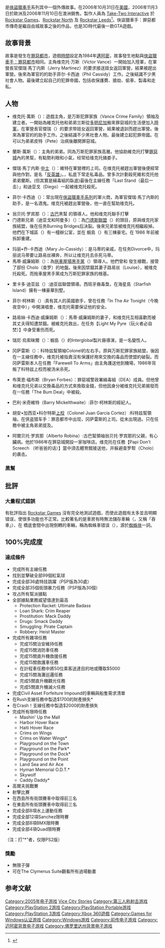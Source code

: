 {{NoteTA
| G1=Games
}}
{{Infobox VG 
| title = 俠盜獵車手：罪惡都市傳奇
| english =Grand Theft Auto: Vice City Stories
| image = File:GTAViceCityStoriesBoxArt.jpg
| developer = [[Rockstar_Leeds|Rockstar Leeds]]<br />[[Rockstar_North|Rockstar North]]
| publisher = [[Rockstar_Games|Rockstar Games]]
| designer =
| engine =
| released = '''PSP'''<br />[[北美|北美]]：2006年10月31日<br />[[歐洲|歐洲]]：2006年11月3日<br />[[澳洲|澳洲]]：2006年11月10日<br />[[日本|日本]]：2007年12月6日<br />'''PS2'''<br />[[北美|北美]]：2007年3月6日<br />[[歐洲|歐洲]]及[[澳洲|澳洲]]：2007年3月9日<br />[[日本|日本]]：2007年12月6日
| genre = [[動作遊戲|動作]]
| modes = 
'''PSP'''
* [[單人電子遊戲|單人]]
* [[多人電子遊戲|多人]]
'''PS2'''
* [[單人電子遊戲|單人]]
| platforms = [[PlayStation_Portable|PlayStation Portable]]<br />[[PlayStation_2|PlayStation 2]]
}}
{{vgname|俠盜獵車手：罪惡都市傳奇|en=Grand Theft Auto: Vice City Stories}}是[[俠盜獵車手|俠盜獵車手]]系列其中一個外傳故事。在2006年10月31日在[[美國|美國]]，2006年11月3日於歐洲及2006年11月10日在澳洲銷售。製作人員為 [[Take-Two_Interactive|Take-Two Interactive]] 於 [[Rockstar_Games|Rockstar Games]]、[[Rockstar_North|Rockstar North]] 及 [[Rockstar_Leeds|Rockstar Leeds]]<ref>{{cite web | url=http://www.vicecitystories.com | title=俠盜獵車手：罪惡都市傳奇官方網站 | accessdate=2008-04-10 | publisher=Rockstar Games | archive-date=2006-10-04 | archive-url=https://web.archive.org/web/20061004031840/http://vicecitystories.com/ | dead-url=no }}</ref>。俠盜獵車手：罪惡都市傳奇是繼自由城故事之後的作品，也是3D時代最後一款GTA遊戲。

== 故事背景 ==

故事是發生在[[罪惡都市|罪惡都市]]，遊戲[[時間|時間]]設定為1984年[[邁阿密|邁阿密]]，故事發生地點與[[俠盜獵車手：罪惡都市|俠盜獵車手：罪惡都市]]相同。主角维克托·万斯（Victor Vance）一開始加入陸軍，在軍營長官傑瑞·馬丁内斯（Jerry Martinez）的要求接送妓女返回軍營，結果被趕出軍營。後來為軍官的的助手菲尔·卡西迪（Phil Cassidy）工作。之後結識不少黑社會人物。最後建立起自己的犯罪帝國，包括收保護費、搶劫、偷車、製毒和走私。

== 人物 ==

{{main|俠盜獵車手：罪惡之城故事的人物}}

* 维克托·萬斯（{{lang|en|Victor Vance}}）：遊戲主角，是万斯犯罪家族（Vance Crime Family）領袖及建立者。一開始為維克托他和弟弟兰斯從[[多明尼加|多明尼加]]搬來罪惡城的生活便加入[[陸軍|陸軍]]，在軍營長官傑瑞（{{lang|en|Jerry Martinez}}）的要求带妓女返回{{lang|en|Fort Baxter}}軍營，結果被退訓而趕出軍營。後來為軍官的的助手{{lang|en|Phil Cassidy}}工作。之後結識不少黑社會人物。最後建立起犯罪帝國。在可以为弟弟皮特（Pete）治病後離開罪惡城。

* 蘭斯·萬斯（{{lang|en|Lance Vance}}）：主角的弟弟。同為万斯犯罪家族高層。他協助維克托打擊[[罪惡城|罪惡城]]內的黑幫，有點勢利眼和小氣，经常给维克托捅娄子。

* 傑瑞·馬丁内斯 [[中士|中士]]（{{lang|en|Sgt. Jerry Martinez}}）：維特在軍營裡的上司。在维克托被趕出軍營後便經常與他作對。是名「[[反英雄|反英雄]]」。，私底下常走私毒品。曾多次計劃殺死維和克托他弟弟蘭斯。(但其實是緝毒組的臥底)最後在主線任務「Last Stand（最后一击）」和迪亚戈（Diego）一起被维克托殺死。 

* 菲尔·卡西迪（{{lang|en|Phil Cassidy}}）：常出現在[[俠盜獵車手系列|俠盜獵車手系列]]的軍火商，為軍官傑瑞·馬丁内斯的助手，是一名酒鬼。维克托被趕出軍營後，他一直在幫助维克托。

* 翁贝托·罗宾那（{{lang|en|Umberto Robina}}）：[[古巴|古巴]]黑幫 {{lang|en|[[俠盜獵車手系列的黑幫#Los_Cabrones|Los Cabrones]]}} 的領導人。他和维克托聯手打擊 {{lang|en|[[俠盜獵車手系列的黑幫#Cholo|Cholo]]}}
* 门德斯兄弟（迪亚戈和阿曼多）（{{lang|en|Armando & Diego Mendez}}）：為[[俠盜獵車手系列的黑幫#门德斯聯盟|门德斯聯盟]]（{{lang|en|Mendez}}）的頭目，原與维克托家族結盟，後在任务Burning Bridges后决裂。後來兄弟皆被维克托相繼殺掉。他們在下城區（{{lang|en|Downtown}}）有一橦辦公室，並在 蝦島（{{lang|en|Prawn Island}}）有三棟豪宅。在 1986 年前被拆卸重建。

* 玛丽•乔-卡西迪（Mary Jo-Cassidy）：是马蒂的亲戚，在任务Divorce中，玛丽说马蒂要让路易丝裸奔，所以让维克托去杀死马蒂。
* 馬蒂·威廉姆斯（{{lang|en|Marty Jay Williams}}）：為[[俠盜獵車手系列的黑幫#拖車屋場黑手黨|拖車屋場黑手黨]]（{{lang|en|Trailer Park Mafia}}）領導人。他們曾和 {{lang|en|[[俠盜獵車手系列的黑幫#Cholo|Cholo]]}} 發生槍戰，接管了部份 Cholo（查罗）的地盤。後來因禁錮其妻子路易丝（Louise），被维克托殺死。而拖車屋黑手黨成为万斯犯罪家族的根基。

* 里卡多·迪亚兹（{{lang|en|Ricardo Diaz}}）:迪亚兹聯盟領導。西班牙裔毒梟，在海星島（Starfish Island）擁有一棟豪華別墅。

* 菲尔·柯林斯（{{lang|en|Phil Collins}}）:真有其人的英國歌手，曾在任務「In The Air Tonight（今晚夜空中）」中開演唱會，维克托需要保证他的安全。

* 路易絲·卡西迪·威廉姆斯（{{lang|en|Louise Cassidy Williams}}）：馬蒂·威廉姆斯的妻子，和维克托互相喜歡而被其丈夫得知遭禁錮。被維克托救出，在任务【Light My Pyre（玩火者必自焚）】中身受重伤而死。

* 瑞尼·烏索昧爾（{{lang|en|Reni Wassulmaier}}）：蝦島（{{lang|en|Prawn Island}}）的Interglobal製片廠導演，是一名變性人。

* 冈萨雷斯（{{lang|en|Gonzalez}}）：科特兹幫領袖Colonel的左右手。原與万斯犯罪家族結盟，後因在一主線任務中，维克托被指責沒有保護好用來交換的毒品而使盟約破裂。而冈萨雷斯本人在任務「Farewell To Arms」由主角護送他到機場，1986年背叛了科特兹上校而被汤米杀死。

* 布萊恩·福布斯（Bryan Forbes）：罪惡城警政署緝毒組（DEA）成員。但他曾和维克托兄弟以交換毒品的方式來換取金錢，但他因身分被维克托兄弟揭發而在一任務「The Bum Deal」中被殺。

* 巴利·米奇維特（Barry Mickelthwaite）:菲尔·柯林斯的經紀人。

* 胡安•加西亚•科尔特斯[[上校|上校]]（Colonel Juan García Cortez）:科特兹幫領袖，在侠盗猎车手：罪恶都市中出现，冈萨雷斯的上司。從未出現過。只在任務中被主角弟弟提及。

* 阿爾贝托·罗宾那（Alberto Robina）:古巴幫領袖翁贝托·罗宾那的父親，有心臟病。他於1986年在罪惡城開設一家咖啡店。维克托在任務【Papi Don't Screech （听爸爸的话）】當中須去體育館接送他，并躲避查罗帮（Cholo）的袭击。

=== 黑幫 ===

{{main|俠盜獵車手系列的黑幫}}

== 批評 ==
=== 大量程式錯誤 ===
有批評指出 [[Rockstar_Games|Rockstar Games]] 沒有完全地測試遊戲，而使此遊戲有太多並且明顯错误，使很多功能也不正常。比較著名的是車房有時無法儲存車輛（{{lang|en|Garages eat cars Glitch}}，又稱「吞車」）、在 {{lang|en|Links Bridge}} 橋底會間中出現倒轉的車輛，稱為蜘蛛車错误（{{lang|en|Spider Car Glitch}}），源於[[蜘蛛俠|蜘蛛俠]]一詞。

== 100%完成度 ==
=== 達成條件===
*完成所有主線任務
*找到並擊破全部99個紅氣球
*完成全部36處特技跳躍（PSP版為30處）
*完成全部35個街頭暴力任務（PSP版為30個）
*攻占所有幫派據點
*全部據點業務威望值達到最高
**Protection Racket: Ultimate Badass
**Loan Shark: Crim Reaper
**Prostitution: Mack Daddy
**Drugs: Smack Daddy
**Smuggling: Pirate Captain
**Robbery: Heist Master
*完成所有雜項任務
**完成15關治安維持任務
**完成15關消防車任務
**完成15關直升機救援任務
**完成15關救護車任務
**在計程車任務中將50位乘客送達目的地或賺取$5000
**完成15關海灘巡邏任務
**完成5關直升機觀光任務
**完成5關直升機滅火任務
*完成Civil Asset Forfeiture Impound的車輛與船隻需求清單
*在Rush支線任務中製造$1700的財產損失*
*在Crash！支線任務中製造$2000的財產損失
*完成所有限時任務
**Mashin' Up the Mall
**Harbor Hover Race
**Haiti Hover Race
**Crims on Wings
**Crims on Water Wings*
**Playground on the Town
**Playground on the Park*
**Playground on the Dock*
**Playground on the Point
**Land Sea and Air Ace
**Hyman Memorial O.D.T.*
**Skywolf
**Caddy Daddy*
*高爾夫挑戰賽
*射擊比賽
*在西島所有街頭賽車中取得前三名
*在東島所有街頭賽車中取得前三名
*完成全部8項水上運動任務
*完成全部12項Sanchez限時賽
*完成全部8項BMX限時賽
*完成全部4項Quad限時賽
（注：打“*”者，仅限PS2版）
=== 獎勵 ===
*無限子彈
*可在The Clymenus Suite觀看所有過場動畫

== 参考文献 ==
{{Reflist}}

{{俠盜獵車手}}

{{DEFAULTSORT:Grand Theft Auto, Vice City Stories}}

[[Category:2005年电子游戏|Category:2005年电子游戏]]
[[Category:俠盜獵車手系列電子遊戲|Vice City Stories]]
[[Category:第三人称射击游戏|Category:第三人称射击游戏]]
[[Category:PlayStation_2游戏|Category:PlayStation 2游戏]]
[[Category:PlayStation_Portable游戏|Category:PlayStation Portable游戏]]
[[Category:PlayStation_3游戏|Category:PlayStation 3游戏]]
[[Category:Xbox_360遊戲|Category:Xbox 360遊戲]]
[[Category:Games_for_Windows认证游戏|Category:Games for Windows认证游戏]]
[[Category:Windows游戏|Category:Windows游戏]]
[[Category:前传电子游戏|Category:前传电子游戏]]
[[Category:迈阿密背景电子游戏|Category:迈阿密背景电子游戏]]
[[Category:佛罗里达州背景电子游戏|Category:佛罗里达州背景电子游戏]]